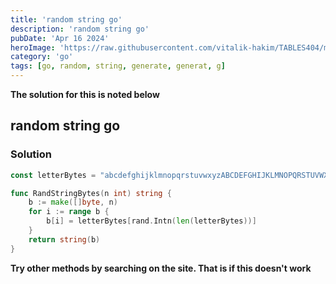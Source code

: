 ```yaml
---
title: 'random string go'
description: 'random string go'
pubDate: 'Apr 16 2024'
heroImage: 'https://raw.githubusercontent.com/vitalik-hakim/TABLES404/main/error_b/go.png'
category: 'go'
tags: [go, random, string, generate, generat, g]
---
```


**The solution for this is noted below**

## random string go

### Solution

```go
const letterBytes = "abcdefghijklmnopqrstuvwxyzABCDEFGHIJKLMNOPQRSTUVWXYZ"

func RandStringBytes(n int) string {
    b := make([]byte, n)
    for i := range b {
        b[i] = letterBytes[rand.Intn(len(letterBytes))]
    }
    return string(b)
}
```

**Try other methods by searching on the site. That is if this doesn't work**
